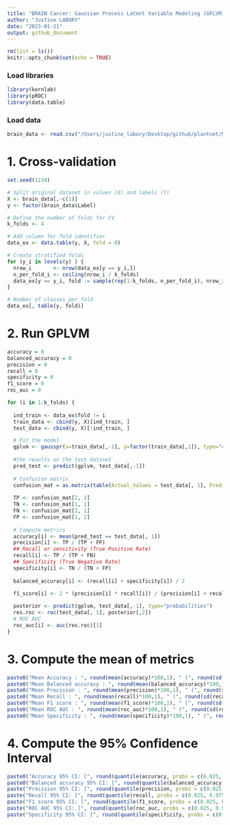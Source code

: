 ```yaml
---
title: "BRAIN Cancer: Gaussian Process Latent Variable Modeling (GPLVM) on all features"
author: "Justine LABORY"
date: "2023-01-21"
output: github_document
---
```



```r
rm(list = ls())
knitr::opts_chunk$set(echo = TRUE)
```

### Load libraries

```r
library(kernlab)
library(pROC)
library(data.table)
```

### Load data

```r
brain_data <- read.csv("/Users/justine_labory/Desktop/github/plantnet/Metabolomic_project/brain_project/data/BRAIN.ALL.FEAT.csv")
```

# 1. Cross-validation

```r
set.seed(1234)

# Split original dataset in values (X) and labels (Y)
X <- brain_data[,-c(1)]
y <- factor(brain_data$Label)

# Define the number of folds for CV
k_folds <- 4       

# Add column for fold identifier
data_ex <- data.table(y, X, fold = 0)                              

# Create stratified folds
for (y_i in levels(y) ) {                                          
  nrow_i       <- nrow(data_ex[y == y_i,])
  n_per_fold_i <- ceiling(nrow_i / k_folds)
  data_ex[y == y_i, fold := sample(rep(1:k_folds, n_per_fold_i), nrow_i, replace = FALSE)]
}

# Number of classes per fold
data_ex[, table(y, fold)] 
```

# 2. Run GPLVM

```r
accuracy = 0
balanced_accuracy = 0
precision = 0
recall = 0
specificity = 0
f1_score = 0
roc_auc = 0

for (i in 1:k_folds) {
  
  ind_train <- data_ex$fold != i
  train_data <- cbind(y, X)[ind_train, ]
  test_data <- cbind(y, X)[!ind_train, ]

  # Fit the model
  gplvm <- gausspr(x=train_data[,-1], y=factor(train_data[,1]), type="classification", scaled=TRUE, kernel="rbfdot", kpar="automatic")
  
  #the results on the test dataset
  pred_test <- predict(gplvm, test_data[,-1])
  
  # Confusion matrix
  confusion_mat = as.matrix(table(Actual_Values = test_data[, 1], Predicted_Values = pred_test))
  
  TP <- confusion_mat[2, 2]
  TN <- confusion_mat[1, 1]
  FN <- confusion_mat[2, 1]
  FP <- confusion_mat[1, 2]
  
  # Compute metrics
  accuracy[i] <- mean(pred_test == test_data[, 1])
  precision[i] <- TP / (TP + FP)
  ## Recall or sensitivity (True Positive Rate)
  recall[i] <- TP / (TP + FN)
  ## Specificity (True Negative Rate)
  specificity[i] <- TN / (TN + FP)
  
  balanced_accuracy[i] <- (recall[i] + specificity[i]) / 2
  
  f1_score[i] <- 2 * (precision[i] * recall[i]) / (precision[i] + recall[i])

  posterior <- predict(gplvm, test_data[,-1], type="probabilities")
  res.roc <- roc(test_data[, 1], posterior[,2])
  # ROC AUC
  roc_auc[i] <- auc(res.roc)[1]
}
```

# 3. Compute the mean of metrics

```r
paste0("Mean Accuracy : ", round(mean(accuracy)*100,1), " (", round(sd(accuracy)*100,1),")")
paste0("Mean Balanced accuracy : ", round(mean(balanced_accuracy)*100,1), " (", round(sd(balanced_accuracy)*100,1),")")
paste0("Mean Precision : ", round(mean(precision)*100,1), " (", round(sd(precision)*100,1),")")
paste0("Mean Recall : ", round(mean(recall)*100,1), " (", round(sd(recall)*100,1),")")
paste0("Mean F1 score : ", round(mean(f1_score)*100,1), " (", round(sd(f1_score)*100,1),")")
paste0("Mean ROC AUC : ", round(mean(roc_auc)*100,1), " (", round(sd(roc_auc)*100,1),")")
paste0("Mean Specificity : ", round(mean(specificity)*100,1), " (", round(sd(specificity)*100,1),")")
```


# 4. Compute the 95% Confidence Interval

```r
paste0("Accuracy 95% CI: [", round(quantile(accuracy, probs = c(0.025, 0.975))[1], 3), " ; ", round(quantile(accuracy, probs = c(0.025, 0.975))[2], 3),"]")
paste0("Balanced accuracy 95% CI: [", round(quantile(balanced_accuracy, probs = c(0.025, 0.975))[1], 3), " ; ", round(quantile(balanced_accuracy, probs = c(0.025, 0.975))[2], 3),"]")
paste("Precision 95% CI: [", round(quantile(precision, probs = c(0.025, 0.975))[1], 3), " ; ",round(quantile(precision, probs = c(0.025, 0.975))[2], 3),"]")
paste("Recall 95% CI: [", round(quantile(recall, probs = c(0.025, 0.975))[1], 3), " ; ", round(quantile(recall, probs = c(0.025, 0.975))[2], 3),"]")
paste("F1 score 95% CI: [", round(quantile(f1_score, probs = c(0.025, 0.975))[1], 3), " ; ", round(quantile(f1_score, probs = c(0.025, 0.975))[2], 3),"]")
paste("ROC AUC 95% CI: [", round(quantile(roc_auc, probs = c(0.025, 0.975))[1], 3), " ; ", round(quantile(roc_auc, probs = c(0.025, 0.975))[2], 3),"]")
paste("Specificity 95% CI: [", round(quantile(specificity, probs = c(0.025, 0.975))[1], 3), " ; ", round(quantile(specificity, probs = c(0.025, 0.975))[2], 3),"]")
```













